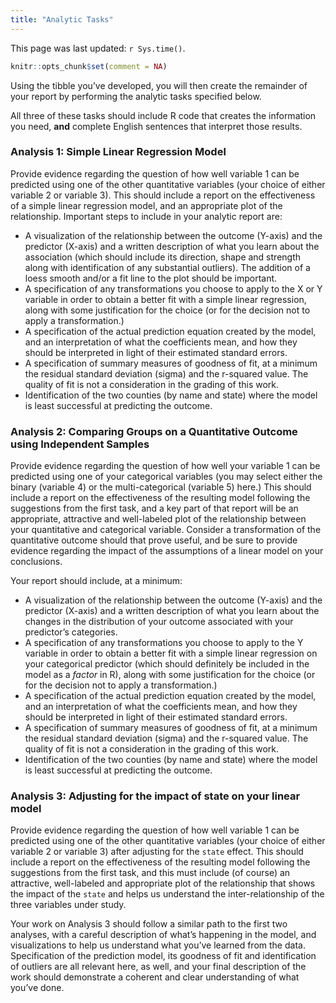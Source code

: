 ---
title: "Analytic Tasks"
---

This page was last updated: `r Sys.time()`.

```{r setup, include=FALSE}
knitr::opts_chunk$set(comment = NA)
```

Using the tibble you've developed, you will then create the remainder of your report by performing the analytic tasks specified below.

All three of these tasks should include R code that creates the information you need, **and** complete English sentences that interpret those results.

### Analysis 1: Simple Linear Regression Model

Provide evidence regarding the question of how well variable 1 can be predicted using one of the other quantitative variables (your choice of either variable 2 or variable 3). This should include a report on the effectiveness of a simple linear regression model, and an appropriate plot of the relationship. Important steps to include in your analytic report are:

- A visualization of the relationship between the outcome (Y-axis) and the predictor (X-axis) and a written description of what you learn about the association (which should include its direction, shape and strength along with identification of any substantial outliers). The addition of a loess smooth and/or a fit line to the plot should be important.
- A specification of any transformations you choose to apply to the X or Y variable in order to obtain a better fit with a simple linear regression, along with some justification for the choice (or for the decision not to apply a transformation.)
- A specification of the actual prediction equation created by the model, and an interpretation of what the coefficients mean, and how they should be interpreted in light of their estimated standard errors.
- A specification of summary measures of goodness of fit, at a minimum the residual standard deviation (sigma) and the r-squared value. The quality of fit is not a consideration in the grading of this work.
- Identification of the two counties (by name and state) where the model is least successful at predicting the outcome.

### Analysis 2: Comparing Groups on a Quantitative Outcome using Independent Samples

Provide evidence regarding the question of how well your variable 1 can be predicted using one of your categorical variables (you may select either the binary (variable 4) or the multi-categorical (variable 5) here.) This should include a report on the effectiveness of the resulting model following the suggestions from the first task, and a key part of that report will be an appropriate, attractive and well-labeled plot of the relationship between your quantitative and categorical variable. Consider a transformation of the quantitative outcome should that prove useful, and be sure to provide evidence regarding the impact of the assumptions of a linear model on your conclusions.

Your report should include, at a minimum:

- A visualization of the relationship between the outcome (Y-axis) and the predictor (X-axis) and a written description of what you learn about the changes in the distribution of your outcome associated with your predictor's categories. 
- A specification of any transformations you choose to apply to the Y variable in order to obtain a better fit with a simple linear regression on your categorical predictor (which should definitely be included in the model as a *factor* in R), along with some justification for the choice (or for the decision not to apply a transformation.)
- A specification of the actual prediction equation created by the model, and an interpretation of what the coefficients mean, and how they should be interpreted in light of their estimated standard errors.
- A specification of summary measures of goodness of fit, at a minimum the residual standard deviation (sigma) and the r-squared value. The quality of fit is not a consideration in the grading of this work.
- Identification of the two counties (by name and state) where the model is least successful at predicting the outcome.

### Analysis 3: Adjusting for the impact of state on your linear model

Provide evidence regarding the question of how well variable 1 can be predicted using one of the other quantitative variables (your choice of either variable 2 or variable 3) after adjusting for the `state` effect. This should include a report on the effectiveness of the resulting model following the suggestions from the first task, and this must include (of course) an attractive, well-labeled and appropriate plot of the relationship that shows the impact of the `state` and helps us understand the inter-relationship of the three variables under study.

Your work on Analysis 3 should follow a similar path to the first two analyses, with a careful description of what's happening in the model, and visualizations to help us understand what you've learned from the data. Specification of the prediction model, its goodness of fit and identification of outliers are all relevant here, as well, and your final description of the work should demonstrate a coherent and clear understanding of what you've done.


